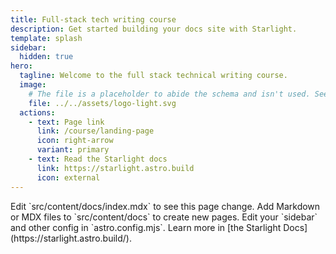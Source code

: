 ```yaml
---
title: Full-stack tech writing course
description: Get started building your docs site with Starlight.
template: splash
sidebar:
  hidden: true
hero:
  tagline: Welcome to the full stack technical writing course.
  image:
    # The file is a placeholder to abide the schema and isn't used. See Hero component in the theme to see the actual geek images that are inserted.
    file: ../../assets/logo-light.svg
  actions:
    - text: Page link
      link: /course/landing-page
      icon: right-arrow
      variant: primary
    - text: Read the Starlight docs
      link: https://starlight.astro.build
      icon: external
---
```



<CardGrid stagger>
  <Card title="Update content" icon="pencil">
    Edit `src/content/docs/index.mdx` to see this page change.
  </Card>
  <Card title="Add new content" icon="add-document">
    Add Markdown or MDX files to `src/content/docs` to create new pages.
  </Card>
  <Card title="Configure your site" icon="setting">
    Edit your `sidebar` and other config in `astro.config.mjs`.
  </Card>
  <Card title="Read the docs" icon="open-book">
    Learn more in [the Starlight Docs](https://starlight.astro.build/).
  </Card>
</CardGrid>
